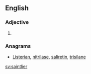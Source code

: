 ==English==

===Adjective===
{{head|en|adjective comparative form}}

# {{en-comparative of|saintly}}

===Anagrams===
* [[Listerian#English|Listerian]], [[nitrilase#English|nitrilase]], [[saliretin#English|saliretin]],  [[trisilane#English|trisilane]]

[[sv:saintlier]]